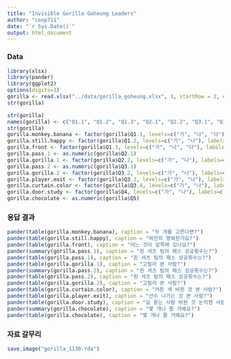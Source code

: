 ```yaml
---
title: "Invisible Gorilla Goheung Leaders"
author: "coop711"
date: "`r Sys.Date()`"
output: html_document
---
```


### Data

```r
library(xlsx)
library(pander)
library(ggplot2)
options(digits=3)
gorilla <- read.xlsx("../data/gorilla_goheung.xlsx", 1, startRow = 2, endRow = 38, header = FALSE, colIndex = 1:15)
str(gorilla)
```


```r
str(gorilla)
names(gorilla) <- c("Q1.1", "Q1.2", "Q1.3", "Q2.1", "Q2.2", "Q3.1", "Q3.2", "Q3.3", "Q3.4", "Q4", "Q5", "Q6", "Q7")
str(gorilla)
gorilla.monkey.banana <- factor(gorilla$Q1.1, levels=c("가", "나", "다"), labels=c("원숭이와 바나나", "원숭이와 팬더", "팬더와 바나나"))
gorilla.still.happy <- factor(gorilla$Q1.2, levels=c("가", "나"), labels=c("행복해보인다", "행복해보이지 않는다"))
gorilla.front <- factor(gorilla$Q1.3, levels=c("가", "나", "다"), labels=c("가장작은 비행접시", "중간크기 비행접시", "가장큰 비행접시"))
gorilla.pass.1 <- as.numeric(gorilla$Q2.1)
gorilla.gorilla.1 <- factor(gorilla$Q2.2, levels=c("가", "나"), labels=c("보았다", "못 보았다"))
gorilla.pass.2 <- as.numeric(gorilla$Q3.1)
gorilla.gorilla.2 <- factor(gorilla$Q3.2, levels=c("가", "나"), labels=c("보았다", "못 보았다"))
gorilla.player.exit <- factor(gorilla$Q3.3, levels=c("가", "나"), labels=c("보았다", "못 보았다"))
gorilla.curtain.color <- factor(gorilla$Q3.4, levels=c("가", "나"), labels=c("보았다", "못 보았다"))
gorilla.door.study <- factor(gorilla$Q4, levels=c("가", "나"), labels=c("네", "아니오"))
gorilla.chocolate <- as.numeric(gorilla$Q5)
```

### 응답 결과

```r
pander(table(gorilla.monkey.banana), caption = "두 개를 고른다면?")
pander(table(gorilla.still.happy), caption = "여전히 행복한가요?")
pander(table(gorilla.front), caption = "어느 것이 앞쪽에 있나요?")
pander(summary(gorilla.pass.1), caption = "흰 셔츠 팀의 패스 성공횟수는?")
pander(table(gorilla.pass.1), caption = "흰 셔츠 팀의 패스 성공횟수는?")
pander(table(gorilla.gorilla.1), caption = "고릴라 본 사람?")
pander(summary(gorilla.pass.2), caption = "흰 셔츠 팀의 패스 성공횟수는?")
pander(table(gorilla.pass.2), caption = "흰 셔츠 팀의 패스 성공횟수는?")
pander(table(gorilla.gorilla.2), caption = "고릴라 본 사람?")
pander(table(gorilla.curtain.color), caption = "커튼 색 바뀐 것 본 사람?")
pander(table(gorilla.player.exit), caption = "선수 나가는 것 본 사람?")
pander(table(gorilla.door.study), caption = "길 묻는 사람 바뀐 것 눈치챈 사람?")
pander(summary(gorilla.chocolate), caption = "몇 개나 줄 거예요?")
pander(table(gorilla.chocolate), caption = "몇 개나 줄 거예요?")
```


### 자료 갈무리

```r
save.image("gorilla_1130.rda")
```
